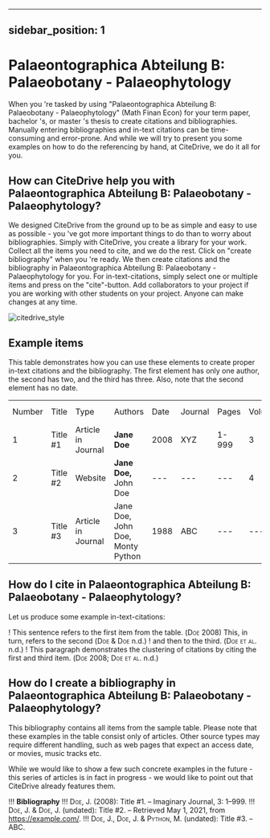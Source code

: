 
---
sidebar_position: 1
---

# Palaeontographica Abteilung B: Palaeobotany - Palaeophytology

When you 're tasked by using "Palaeontographica Abteilung B: Palaeobotany - Palaeophytology" (Math Finan Econ) for your term paper, bachelor 's, or master 's thesis to create citations and bibliographies.
Manually entering bibliographies and in-text citations can be time-consuming and error-prone. And while we will try to present you some examples on how to do the referencing by hand, at CiteDrive, we do it all for you.

<!---
## About  Palaeontographica Abteilung B: Palaeobotany - Palaeophytology

* Title: Palaeontographica Abteilung B: Palaeobotany - Palaeophytology
* Short Title (Id): Math Finan Econ)
* Authors: Palaeontographica Abteilung B: Palaeobotany - Palaeophytology
* Download: Palaeontographica Abteilung B: Palaeobotany - Palaeophytology
 --->

## How can CiteDrive help you with Palaeontographica Abteilung B: Palaeobotany - Palaeophytology?

We designed CiteDrive from the ground up to be as simple and easy to use as possible - you 've got more important things to do than to worry about bibliographies. Simply with CiteDrive, you create a library for your work. Collect all the items you need to cite, and we do the rest. Click on "create bibliography" when you 're ready. We then create citations and the bibliography in Palaeontographica Abteilung B: Palaeobotany - Palaeophytology for you. For in-text-citations, simply select one or multiple items and press on the "cite"-button. Add collaborators to your project if you are working with other students on your project. Anyone can make changes at any time.


![citedrive_style](images/palaeontographica-abteilung-b-palaeobotany--palaeophytology.svg "Choose Palaeontographica Abteilung B: Palaeobotany - Palaeophytology in the CiteDrive App")


## Example items

This table demonstrates how you can use these elements to create proper in-text citations and the bibliography. The first element has only one author, the second has two, and the third has three. Also, note that the second element has no date.


<table>
  <tr>
   <td>Number
   </td>
   <td>Title
   </td>
   <td>Type
   </td>
   <td>Authors
   </td>
   <td>Date
   </td>
   <td>Journal
   </td>
   <td>Pages
   </td>
   <td>Volume
   </td>
   <td>Issue
   </td>
   <td>Access Date
   </td>
  </tr>
  <tr>
   <td>1
   </td>
   <td>Title #1
   </td>
   <td>Article in Journal
   </td>
   <td><strong>Jane Doe</strong>
   </td>
   <td>2008
   </td>
   <td>XYZ
   </td>
   <td>1-999
   </td>
   <td>3
   </td>
   <td>2
   </td>
   <td>--
   </td>
  </tr>
  <tr>
   <td>
2
   </td>
   <td>Title #2
   </td>
   <td>Website
   </td>
   <td><strong>Jane Doe, </strong>John Doe
   </td>
   <td>---
   </td>
   <td>---
   </td>
   <td>---
   </td>
   <td>4
   </td>
   <td>---
   </td>
   <td>2020-05-01
   </td>
  </tr>
  <tr>
   <td>3
   </td>
   <td>Title #3
   </td>
   <td>Article in Journal
   </td>
   <td>Jane Doe, John Doe, Monty Python
   </td>
   <td>1988
   </td>
   <td>ABC
   </td>
   <td>---
   </td>
   <td>---
   </td>
   <td>16
   </td>
   <td>---
   </td>
  </tr>
</table>



## How do I cite in  Palaeontographica Abteilung B: Palaeobotany - Palaeophytology?

Let us produce some example in-text-citations:

! This sentence refers to the first item from the table. (<span style="font-variant:small-caps;">Doe</span> 2008) This, in turn, refers to the second (<span style="font-variant:small-caps;">Doe &amp; Doe</span> n.d.)
! and then to the third.  (<span style="font-variant:small-caps;">Doe et al.</span> n.d.)
! This paragraph demonstrates the clustering of citations by citing the first and third item. (<span style="font-variant:small-caps;">Doe</span> 2008; <span style="font-variant:small-caps;">Doe et al.</span> n.d.)



## How do I create a bibliography in Palaeontographica Abteilung B: Palaeobotany - Palaeophytology?

This bibliography contains all items from the sample table. Please note that these examples in the table consist only of articles. Other source types may require different handling, such as web pages that expect an access date, or movies, music tracks etc.

While we would like to show a few such concrete examples in the future - this series of articles is in fact in progress - we would like to point out that CiteDrive already features them.


!!! **Bibliography**
!!! <span style="font-variant:small-caps;">Doe, J.</span> (2008): Title #1. – Imaginary Journal, 3: 1–999.
!!! <span style="font-variant:small-caps;">Doe, J. &amp; Doe, J.</span> (undated): Title #2. –  Retrieved May 1, 2021, from https://example.com/.
!!! <span style="font-variant:small-caps;">Doe, J., Doe, J. &amp; Python, M.</span> (undated): Title #3. – ABC.


```
        